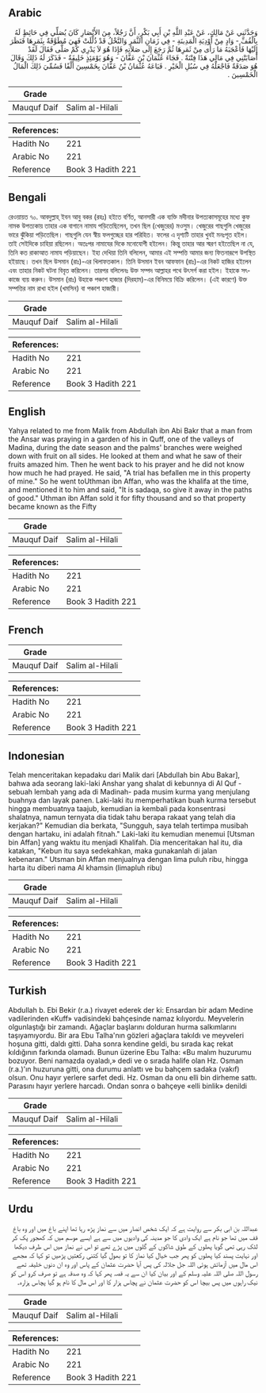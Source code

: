 ## Arabic


<div dir="rtl" lang="ar" style={{fontSize:'larger',backgroundColor:'#f8f9fa',padding:20}}>
وَحَدَّثَنِي عَنْ مَالِكٍ، عَنْ عَبْدِ اللَّهِ بْنِ أَبِي بَكْرٍ، أَنَّ رَجُلاً، مِنَ الأَنْصَارِ كَانَ يُصَلِّي فِي حَائِطٍ لَهُ بِالْقُفِّ - وَادٍ مِنْ أَوْدِيَةِ الْمَدِينَةِ - فِي زَمَانِ الثَّمَرِ وَالنَّخْلُ قَدْ ذُلِّلَتْ فَهِيَ مُطَوَّقَةٌ بِثَمَرِهَا فَنَظَرَ إِلَيْهَا فَأَعْجَبَهُ مَا رَأَى مِنْ ثَمَرِهَا ثُمَّ رَجَعَ إِلَى صَلاَتِهِ فَإِذَا هُوَ لاَ يَدْرِي كَمْ صَلَّى فَقَالَ لَقَدْ أَصَابَتْنِي فِي مَالِي هَذَا فِتْنَةٌ ‏.‏ فَجَاءَ عُثْمَانَ بْنَ عَفَّانَ - وَهُوَ يَوْمَئِذٍ خَلِيفَةٌ - فَذَكَرَ لَهُ ذَلِكَ وَقَالَ هُوَ صَدَقَةٌ فَاجْعَلْهُ فِي سُبُلِ الْخَيْرِ ‏.‏ فَبَاعَهُ عُثْمَانُ بْنُ عَفَّانَ بِخَمْسِينَ أَلْفًا فَسُمِّيَ ذَلِكَ الْمَالُ الْخَمْسِينَ ‏.‏
</div>
<div style={{backgroundColor:'#f8f9fa',padding:20, marginBottom: 10}}><table> <thead> <tr> <th>Grade</th> <th></th> </tr> </thead> <tbody> <tr><td>Mauquf Daif</td><td>Salim al-Hilali</td></tr></tbody></table><table> <thead> <tr> <th>References:</th> <th></th> </tr> </thead> <tbody><tr><td>Hadith No</td><td>221</td></tr><tr><td>Arabic No</td><td>221</td></tr><tr><td>Reference</td><td>Book 3 Hadith 221</td></tr></tbody></table></div>

## Bengali


<div dir="ltr" lang="bn" style={{fontSize:'larger',backgroundColor:'#f8f9fa',padding:20}}>
রেওয়ায়ত ৭০. আবদুল্লাহ্ ইবন আবু বকর (রহঃ) হইতে বর্ণিত, আনসারী এক ব্যক্তি মদীনার উপত্যকাসমূহের মধ্যে কুফ নামক উপত্যকায় তাহার এক বাগানে নামায পড়িতেছিলেন, তখন ছিল (খেজুরের) মওসুম। খেজুরের গাছগুলি খেজুরের ভারে ঝুঁকিয়া পড়িতেছিল। গাছগুলি যেন স্বীয় ফলগুচ্ছের হার পরিহিত। ফলের এ দৃশ্যটি তাহার খুবই মনঃপূত হইল। তাই সেইদিকে চাহিয়া রছিলেন। অতঃপর নামাযের দিকে মনোযোগী হইলেন। কিন্তু তাহার আর স্মরণ হইতেছিল না যে, তিনি কত রাকাআত নামায পড়িয়াছেন। ইহা দেখিয়া তিনি বলিলেন, আমার এই সম্পত্তি আমার জন্য ফিতনারূপে উপস্থিত হইয়াছে। তখন ছিল উসমান (রাঃ)-এর খিলাফতকাল। তিনি উসমান ইবন আফফান (রাঃ)-এর নিকট হাজির হইলেন এবং তাহার নিকট ঘটনা বিবৃত করিলেন। তারপর বলিলেনঃ উক্ত সম্পদ আল্লাহর পথে উৎসর্গ করা হইল। ইহাকে সৎকাজে ব্যয় করুন। উসমান (রাঃ) উহাকে পঞ্চাশ হাজার (দিরহাম)-এর বিনিময়ে বিক্রি করিলেন। (এই কারণে) উক্ত সম্পত্তির নাম রাখা হইল (খমসিন) বা পঞ্চাশ হাজারী।
</div>
<div style={{backgroundColor:'#f8f9fa',padding:20, marginBottom: 10}}><table> <thead> <tr> <th>Grade</th> <th></th> </tr> </thead> <tbody> <tr><td>Mauquf Daif</td><td>Salim al-Hilali</td></tr></tbody></table><table> <thead> <tr> <th>References:</th> <th></th> </tr> </thead> <tbody><tr><td>Hadith No</td><td>221</td></tr><tr><td>Arabic No</td><td>221</td></tr><tr><td>Reference</td><td>Book 3 Hadith 221</td></tr></tbody></table></div>

## English


<div dir="ltr" lang="en" style={{fontSize:'larger',backgroundColor:'#f8f9fa',padding:20}}>
Yahya related to me from Malik from Abdullah ibn Abi Bakr that a man from the Ansar was praying in a garden of his in Quff, one of the valleys of Madina, during the date season and the palms' branches were weighed down with fruit on all sides. He looked at them and what he saw of their fruits amazed him. Then he went back to his prayer and he did not know how much he had prayed. He said, "A trial has befallen me in this property of mine." So he went toUthman ibn Affan, who was the khalifa at the time, and mentioned it to him and said, "It is sadaqa, so give it away in the paths of good." Uthman ibn Affan sold it for fifty thousand and so that property became known as the Fifty
</div>
<div style={{backgroundColor:'#f8f9fa',padding:20, marginBottom: 10}}><table> <thead> <tr> <th>Grade</th> <th></th> </tr> </thead> <tbody> <tr><td>Mauquf Daif</td><td>Salim al-Hilali</td></tr></tbody></table><table> <thead> <tr> <th>References:</th> <th></th> </tr> </thead> <tbody><tr><td>Hadith No</td><td>221</td></tr><tr><td>Arabic No</td><td>221</td></tr><tr><td>Reference</td><td>Book 3 Hadith 221</td></tr></tbody></table></div>

## French


<div dir="ltr" lang="fr" style={{fontSize:'larger',backgroundColor:'#f8f9fa',padding:20}}>

</div>
<div style={{backgroundColor:'#f8f9fa',padding:20, marginBottom: 10}}><table> <thead> <tr> <th>Grade</th> <th></th> </tr> </thead> <tbody> <tr><td>Mauquf Daif</td><td>Salim al-Hilali</td></tr></tbody></table><table> <thead> <tr> <th>References:</th> <th></th> </tr> </thead> <tbody><tr><td>Hadith No</td><td>221</td></tr><tr><td>Arabic No</td><td>221</td></tr><tr><td>Reference</td><td>Book 3 Hadith 221</td></tr></tbody></table></div>

## Indonesian


<div dir="ltr" lang="id" style={{fontSize:'larger',backgroundColor:'#f8f9fa',padding:20}}>
Telah menceritakan kepadaku dari Malik dari [Abdullah bin Abu Bakar], bahwa ada seorang laki-laki Anshar yang shalat di kebunnya di Al Quf -sebuah lembah yang ada di Madinah- pada musim kurma yang menjulang buahnya dan layak panen. Laki-laki itu memperhatikan buah kurma tersebut hingga membuatnya taajub, kemudian ia kembali pada konsentrasi shalatnya, namun ternyata dia tidak tahu berapa rakaat yang telah dia kerjakan?" Kemudian dia berkata, "Sungguh, saya telah tertimpa musibah dengan hartaku, ini adalah fitnah." Laki-laki itu kemudian menemui [Utsman bin Affan] yang waktu itu menjadi Khalifah. Dia menceritakan hal itu, dia katakan, "Kebun itu saya sedekahkan, maka gunakanlah di jalan kebenaran." Utsman bin Affan menjualnya dengan lima puluh ribu, hingga harta itu diberi nama Al khamsin (limapluh ribu)
</div>
<div style={{backgroundColor:'#f8f9fa',padding:20, marginBottom: 10}}><table> <thead> <tr> <th>Grade</th> <th></th> </tr> </thead> <tbody> <tr><td>Mauquf Daif</td><td>Salim al-Hilali</td></tr></tbody></table><table> <thead> <tr> <th>References:</th> <th></th> </tr> </thead> <tbody><tr><td>Hadith No</td><td>221</td></tr><tr><td>Arabic No</td><td>221</td></tr><tr><td>Reference</td><td>Book 3 Hadith 221</td></tr></tbody></table></div>

## Turkish


<div dir="ltr" lang="tr" style={{fontSize:'larger',backgroundColor:'#f8f9fa',padding:20}}>
Abdullah b. Ebi Bekir (r.a.) rivayet ederek der ki: Ensardan bir adam Medine vadilerinden «Kuff» vadisindeki bahçesinde namaz kılıyordu. Meyvelerin olgunlaştığı bir za­mandı. Ağaçlar başlarını dolduran hurma salkımlarını taşıyamıyordu. Bir ara Ebu Talha'nın gözleri ağaçlara takıldı ve meyveleri hoşuna gitti, daldı gitti. Daha sonra kendine geldi, bu sırada kaç rekat kıldığının farkında olamadı. Bunun üzerine Ebu Talha: «Bu malım huzurumu bozuyor. Beni namazda oyaladı,» dedi ve o sırada halife olan Hz. Osman (r.a.)'ın huzuruna gitti, ona durumu anlattı ve bu bahçem sadaka (vakıf) olsun. Onu hayır yerlere sarfet dedi. Hz. Osman da onu elli bin dirheme sattı. Parasını hayır yerlere harcadı. Ondan sonra o bahçeye «elli binlik» denildi
</div>
<div style={{backgroundColor:'#f8f9fa',padding:20, marginBottom: 10}}><table> <thead> <tr> <th>Grade</th> <th></th> </tr> </thead> <tbody> <tr><td>Mauquf Daif</td><td>Salim al-Hilali</td></tr></tbody></table><table> <thead> <tr> <th>References:</th> <th></th> </tr> </thead> <tbody><tr><td>Hadith No</td><td>221</td></tr><tr><td>Arabic No</td><td>221</td></tr><tr><td>Reference</td><td>Book 3 Hadith 221</td></tr></tbody></table></div>

## Urdu


<div dir="rtl" lang="ur" style={{fontSize:'larger',backgroundColor:'#f8f9fa',padding:20}}>
عبداللہ بن ابی بکر سے روایت ہے کہ ایک شخص انصار میں سے نماز پڑھ رہا تھا اپنے باغ میں اور وہ باغ قف میں تھا جو نام ہے ایک وادی کا جو مدینہ کی وادیوں میں سے ہے ایسے موسم میں کہ کھجور پک کر لٹک رہی تھی گویا پھلوں کے طوق شاکوں کے گلوں میں پڑے تھے تو اس نے نماز میں اس طرف دیکھا اور نہایت پسند کیا پھلوں کو پھر جب خیال کیا نماز کا تو بھول گیا کتنی رکعتیں پڑھیں تو کہا کہ مجھے اس مال میں آزمائش ہوئی اللہ جل جلالہ کی پس آیا حضرت عثمان کے پاس اور وہ ان دنوں خلیفہ تھے رسول اللہ صلی اللہ علیہ وسلم کے اور بیان کیا ان سے یہ قصہ پھر کہا کہ وہ صدقہ ہے تو صرف کرو اس کو نیک راہوں میں پس بیچا اس کو حضرت عثمان نے پچاس ہزار کا اور اس مال کا نام ہو گیا پچاس ہزارہ۔
</div>
<div style={{backgroundColor:'#f8f9fa',padding:20, marginBottom: 10}}><table> <thead> <tr> <th>Grade</th> <th></th> </tr> </thead> <tbody> <tr><td>Mauquf Daif</td><td>Salim al-Hilali</td></tr></tbody></table><table> <thead> <tr> <th>References:</th> <th></th> </tr> </thead> <tbody><tr><td>Hadith No</td><td>221</td></tr><tr><td>Arabic No</td><td>221</td></tr><tr><td>Reference</td><td>Book 3 Hadith 221</td></tr></tbody></table></div>